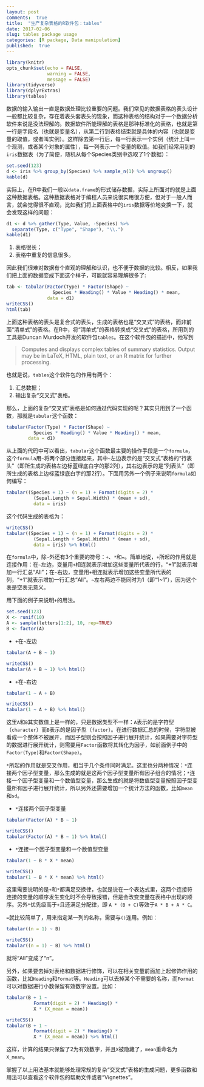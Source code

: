 ```yaml
---
layout: post
comments:  true
title:  "生产复杂表格的R软件包：tables"
date: 2017-02-06
slug: tables package usage
categories: [R package, Data manipulation]
published:  true
---
```


```r
library(knitr)
opts_chunk$set(echo = FALSE,
               warning = FALSE,
               message = FALSE)
library(tidyverse)
library(dplyrExtras)
library(tables)
```

数据的输入输出一直是数据处理比较重要的问题。我们常见的数据表格的表头设计一般都比较复杂，存在着表头套表头的现象，而这种表格的结构对于一个数据分析软件来说是没法理解的。数据软件所能理解的表格是那种标准化的表格，也就是第一行是字段名（也就是变量名），从第二行到表格结束就是具体的内容（也就是变量的取值，或者叫实例）。这样除去第一行后，每一行表示一个实例（统计上叫一个观测，或者某个对象的属性），每一列表示一个变量的取值。如我们经常用到的`iris`数据表（为了简便，随机从每个Species类别中选取了1个数据）：

```r
set.seed(123)
d <- iris %>% group_by(Species) %>% sample_n(1) %>% ungroup()
kable(d)
```

实际上，在R中我们一般以`data.frame`的形式储存数据，实际上所面对的就是上面这种数据表格。这种数据表格对于编程人员来说很实用很方便，但对于一般人而言，就会觉得很不直观，比如我们将上面表格中的`iris`数据等价地变换一下，就会发现这样的问题：

```r
d1 <- d %>% gather(Type, Value, -Species) %>% 
  separate(Type, c("Type", "Shape"), "\\.")
kable(d1)
```

<!--more-->

1. 表格很长；
1. 表格中重复的信息很多。

因此我们很难对数据有个直观的理解和认识，也不便于数据的比较。相反，如果我们把上面的数据变成下面这个样子，可能就容易理解很多了:

```r
tab <- tabular(Factor(Type) * Factor(Shape) ~
                 Species * Heading() * Value * Heading() * mean,
               data = d1)
writeCSS()
html(tab)
```

上面这种表格的表头是复合式的表头，生成的表格也是“交叉式”的表格，而非前面“清单式”的表格。在R中，将“清单式”的表格转换成“交叉式”的表格，所用到的工具是Duncan Murdoch开发的软件包`tables`。在这个软件包的描述中，他写到

> Computes and displays complex tables of summary statistics.
  Output may be in LaTeX, HTML, plain text, or an R
  matrix for further processing.

也就是说，`tables`这个软件包的作用有两个：

1. 汇总数据；
1. 输出复杂“交叉式”表格。

那么，上面的复杂“交叉式”表格是如何通过代码实现的呢？其实只用到了一个函数，那就是`tabular`这个函数：

```r
tabular(Factor(Type) * Factor(Shape) ~
          Species * Heading() * Value * Heading() * mean,
        data = d1)
```

从上面的代码中可以看出，`tabular`这个函数最主要的操作手段是一个`formula`，这个`formula`用`~`将两个部分连接起来，其中`~`左边表示的是“交叉式”表格的“行表头”（即所生成的表格左边标蓝绿底白字的那2列），其右边表示的是“列表头”（即所生成的表格上边标蓝绿底白字的那2行）。下面用另外一个例子来说明`formula`如何编写：

```r
tabular((Species + 1) ~ (n = 1) + Format(digits = 2) *
          (Sepal.Length + Sepal.Width) * (mean + sd),
          data = iris)
```

这个代码生成的表格为：

```r
writeCSS()
tabular((Species + 1) ~ (n = 1) + Format(digits = 2) *
          (Sepal.Length + Sepal.Width) * (mean + sd),
          data = iris) %>% html()
```

在`formula`中，除`~`外还有3个重要的符号：`+`、`*`和`=`。简单地说，`+`所起的作用就是连接作用：在`~`左边，变量用`+`相连就表示增加这些变量所代表的行，“+1”就表示增加一行汇总“All”；在`~`右边，变量用`+`相连就表示增加这些变量所代表的列，“+1”就表示增加一行汇总“All”。`~`左右两边不能同时为1（即“1~1”），因为这个表是空表无意义。

用下面的例子来说明`+`的用法。

```r
set.seed(123)
X <- runif(10)
A <- sample(letters[1:2], 10, rep=TRUE)
B <- factor(A)
```

- `+`在`~`左边

```r
tabular(A + B ~ 1)
```

```r
writeCSS()
tabular(A + B ~ 1) %>% html()
```

- `+`在`~`右边

```r
tabular(1 ~ A + B)
```

```r
writeCSS()
tabular(1 ~ A + B) %>% html()
```

这里`A`和`B`其实数值上是一样的，只是数据类型不一样：`A`表示的是字符型（`character`）而`B`表示的是因子型（`factor`）。在进行数据汇总的时候，字符型被看成一个整体不被展开，而因子型则会按照因子进行展开统计，如果需要对字符型的数据进行展开统计，则需要用`Factor`函数将其转化为因子，如前面例子中的`Factor(Type)`和`Factor(Shape)`。

`*`所起的作用就是交叉作用，相当于几个条件同时满足。这里也分两种情况：`*`连接两个因子型变量，那么生成的就是这两个因子型变量所有因子组合的情况；`*`连接一个因子型变量和一个数值型变量，那么生成的就是将数值型变量按照因子型变量所有因子进行展开统计，所以另外还需要增加一个统计方法的函数，比如`mean`和`sd`。

- `*`连接两个因子型变量

```r
tabular(Factor(A) * B ~ 1)
```

```r
writeCSS()
tabular(Factor(A) * B ~ 1) %>% html()
```

- `*`连接一个因子型变量和一个数值型变量

```r
tabular(1 ~ B * X * mean)
```

```r
writeCSS()
tabular(1 ~ B * X * mean) %>% html()
```

这里需要说明的是`+`和`*`都满足交换律，也就是说在一个表达式里，这两个连接符连接的变量的顺序发生变化时不会导致报错，但是会改变变量在表格中出现的顺序。另外`*`优先级高于`+`且还满足分配律，即
`A * (B + C)`等效于`A * B + A * C`。

`=`就比较简单了，用来指定某一列的名称，需要与`()`连用。例如：

```r
tabular((n = 1) ~ B)
```

```r
writeCSS()
tabular((n = 1) ~ B) %>% html()
```

就将“All”变成了“n”。

另外，如果要去掉对表格和数据进行修饰，可以在相关变量前面加上起修饰作用的函数，比如`Heading`和`Format`等。`Heading`可以去掉某个不需要的名称，而`Format`可以对数据进行小数保留有效数字设置。比如：

```r
tabular(B + 1 ~
          Format(digit = 2) * Heading() *
          X * (X_mean = mean))
```

```r
writeCSS()
tabular(B + 1 ~
          Format(digit = 2) * Heading() *
          X * (X_mean = mean)) %>% html()
```

这样，计算的结果只保留了2为有效数字，并且`X`被隐藏了，`mean`重命名为`X_mean`。

掌握了以上用法基本就能够处理常规的复杂“交叉式”表格的生成问题，更多函数和用法可以查看这个软件包的帮助文件或者“Vignettes”。




